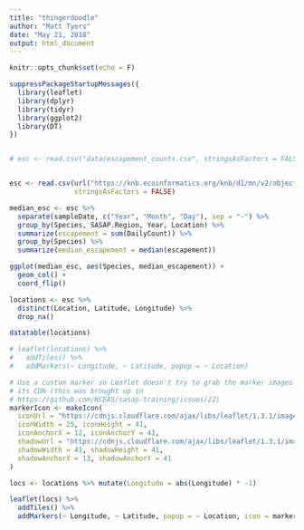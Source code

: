 ```yaml
---
title: "thingerdoodle"
author: "Matt Tyers"
date: "May 21, 2018"
output: html_document
---
```


```r
knitr::opts_chunk$set(echo = F)
```



```r
suppressPackageStartupMessages({
  library(leaflet)
  library(dplyr)
  library(tidyr)
  library(ggplot2)
  library(DT)
})


# esc <- read.csv("data/escapement_counts.csv", stringsAsFactors = FALSE)


esc <- read.csv(url("https://knb.ecoinformatics.org/knb/d1/mn/v2/object/knb.92020.1", method = "libcurl"), 
                stringsAsFactors = FALSE)
```

```r
median_esc <- esc %>% 
  separate(sampleDate, c("Year", "Month", "Day"), sep = "-") %>% 
  group_by(Species, SASAP.Region, Year, Location) %>% 
  summarize(escapement = sum(DailyCount)) %>% 
  group_by(Species) %>% 
  summarize(median_escapement = median(escapement))

ggplot(median_esc, aes(Species, median_escapement)) +
  geom_col() +
  coord_flip()

locations <- esc %>% 
  distinct(Location, Latitude, Longitude) %>% 
  drop_na()

datatable(locations)
```

```r
# leaflet(locations) %>% 
#   addTiles() %>% 
#   addMarkers(~ Longitude, ~ Latitude, popup = ~ Location)

# Use a custom marker so Leaflet doesn't try to grab the marker images from 
# its CDN (this was brought up in 
# https://github.com/NCEAS/sasap-training/issues/22)
markerIcon <- makeIcon(
  iconUrl = "https://cdnjs.cloudflare.com/ajax/libs/leaflet/1.3.1/images/marker-icon.png",
  iconWidth = 25, iconHeight = 41,
  iconAnchorX = 12, iconAnchorY = 41,
  shadowUrl = "https://cdnjs.cloudflare.com/ajax/libs/leaflet/1.3.1/images/marker-shadow.png",
  shadowWidth = 41, shadowHeight = 41,
  shadowAnchorX = 13, shadowAnchorY = 41
)

locs <- locations %>% mutate(Longitude = abs(Longitude) * -1)

leaflet(locs) %>% 
  addTiles() %>% 
  addMarkers(~ Longitude, ~ Latitude, popup = ~ Location, icon = markerIcon)
```
